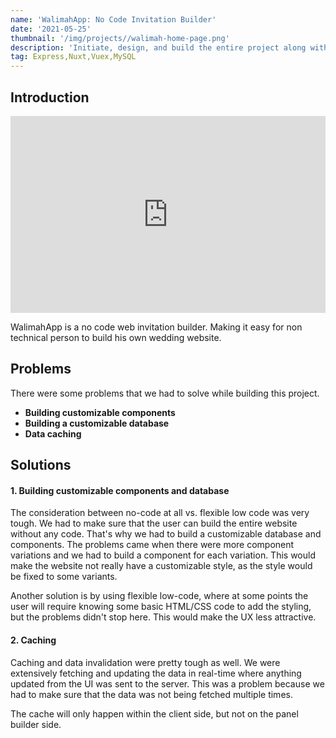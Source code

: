 ```yaml
---
name: 'WalimahApp: No Code Invitation Builder'
date: '2021-05-25'
thumbnail: '/img/projects//walimah-home-page.png'
description: 'Initiate, design, and build the entire project along with one other co-founder. The project was initialy meant to be a no-code platform to build a wedding site.'
tag: Express,Nuxt,Vuex,MySQL
---
```


## Introduction

<iframe width="100%" height="315" src="https://www.youtube.com/embed/6o03ZAwlj0E?si=JfQinbDmmbQvTxEi" title="YouTube video player" frameborder="0" allow="accelerometer; autoplay; clipboard-write; encrypted-media; gyroscope; picture-in-picture; web-share" referrerpolicy="strict-origin-when-cross-origin" allowfullscreen></iframe>

WalimahApp is a no code web invitation builder. Making it easy for non technical person to build his own wedding website.

## Problems

There were some problems that we had to solve while building this project.
-   **Building customizable components**
-   **Building a customizable database**
-   **Data caching**

## Solutions

#### 1. Building customizable components and database

The consideration between no-code at all vs. flexible low code was very tough. We had to make sure that the user can build the entire website without any code. That's why we had to build a customizable database and components. The problems came when there were more component variations and we had to build a component for each variation. This would make the website not really have a customizable style, as the style would be fixed to some variants.

Another solution is by using flexible low-code, where at some points the user will require knowing some basic HTML/CSS code to add the styling, but the problems didn't stop here. This would make the UX less attractive.

#### 2. Caching

Caching and data invalidation were pretty tough as well. We were extensively fetching and updating the data in real-time where anything updated from the UI was sent to the server. This was a problem because we had to make sure that the data was not being fetched multiple times.

The cache will only happen within the client side, but not on the panel builder side.